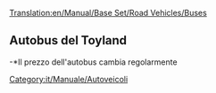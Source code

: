 [[Translation:en/Manual/Base Set/Road Vehicles/Buses]]

{{it/Manuale/Set base/Autoveicoli/StatAutoveicoli|nome     = Autobus MPS Regal
  |img      = en/Manual/Base Set/Road Vehicles/Bus-MPS Regal.png
  |prezzo    = 9.842
  |velocità    = 56
  |annuale   = 852
  |ideato = 1929
  |vita     = 12
  |capacità = 31 passeggeri
}}
{{it/Manuale/Set base/Autoveicoli/StatAutoveicoli|nome     = Autobus Hereford Leopard
  |img      = en/Manual/Base Set/Road Vehicles/Bus-Hereford Leopard.png
  |prezzo    = 11.484
  |velocità    = 88
  |annuale   = 1.200
  |ideato = 1964
  |vita     = 15
  |capacità = 35 passeggeri
}}
{{it/Manuale/Set base/Autoveicoli/StatAutoveicoli|nome     = Autobus Foster
  |img      = en/Manual/Base Set/Road Vehicles/Bus-foster.png
  |prezzo    = 12.304 
  |velocità    = 112
  |annuale   = 1.668
  |ideato = 1986
  |vita     = 15
  |capacità = 37 passeggeri
}}
{{it/Manuale/Set base/Autoveicoli/StatAutoveicoli|nome     = Superbus Foster MkII 
  |img      = en/Manual/Base Set/Road Vehicles/Bus-Foster MkII Superbus.png
  |prezzo    = 13.124 
  |velocità    = 127
  |annuale   = 2.250
  |ideato = 2008
  |vita     = 15
  |capacità = 40 passeggeri
}}

==Autobus del Toyland==
{{it/Manuale/Set base/Autoveicoli/StatAutoveicoli|nome     = Autobus Ploddyphut MkI
  |img      = en/Manual/Base Set/Road Vehicles/Ploddyphut MkI Bus.png
  |prezzo   = *9.842
  |velocità   = 56
  |annuale   = 852
  |ideato = 1945
  |vita    = 15
  |capacità = 30 passeggeri
}}
{{it/Manuale/Set base/Autoveicoli/StatAutoveicoli|nome     = Autobus Ploddyphut MkII
  |img      = en/Manual/Base Set/Road Vehicles/Ploddyphut MkII Bus.png
  |prezzo    = *11.484
  |velocità   = 96
  |annuale   = 1.602
  |ideato = 1972
  |vita     = 15
  |capacità = 35 passeggeri
}}
{{it/Manuale/Set base/Autoveicoli/StatAutoveicoli|nome     = Autobus Ploddyphut MkIII
  |img      = en/Manual/Base Set/Road Vehicles/Ploddyphut MkIII Bus.png
  |prezzo    = *13.124
  |velocità    = 120
  |annuale   = 2.250
  |ideato = 2010
  |vita    = 15
  |capacità = 38 passeggeri
}}
-*Il prezzo dell'autobus cambia regolarmente

[[Category:it/Manuale/Autoveicoli]]